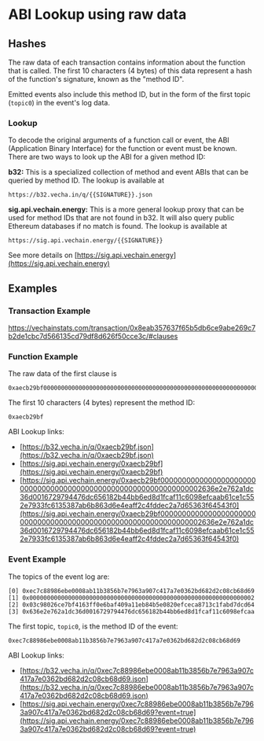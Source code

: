 # ABI Lookup using raw data

## Hashes

The raw data of each transaction contains information about the function that is called. The first 10 characters (4 bytes) of this data represent a hash of the function's signature, known as the "method ID".

Emitted events also include this method ID, but in the form of the first topic (`topic0`) in the event's log data.

### Lookup

To decode the original arguments of a function call or event, the ABI (Application Binary Interface) for the function or event must be known. There are two ways to look up the ABI for a given method ID:

**b32:** This is a specialized collection of method and event ABIs that can be queried by method ID. The lookup is available at

```
https://b32.vecha.in/q/{{SIGNATURE}}.json
```

**sig.api.vechain.energy:** This is a more general lookup proxy that can be used for method IDs that are not found in b32. It will also query public Ethereum databases if no match is found. The lookup is available at

```
https://sig.api.vechain.energy/{{SIGNATURE}}
```

See more details on [https://sig.api.vechain.energy](https://sig.api.vechain.energy)

## Examples

### Transaction Example

https://vechainstats.com/transaction/0x8eab357637f65b5db6ce9abe269c7b2de1cbc7d566135cd79df8d626f50cce3c/#clauses

### Function Example

The raw data of the first clause is

```
0xaecb29bf0000000000000000000000000000000000000000000000000000000000000002636e2e762a1dc36d0016729794476dc656182b44bb6ed8d1fcaf11c6098efcaab61ce1c552e7933fc6135387ab6b863d6e4eaff2c4fddec2a7d65363f64543f0
```

The first 10 characters (4 bytes) represent the method ID:

```
0xaecb29bf
```

ABI Lookup links:

* [https://b32.vecha.in/q/0xaecb29bf.json](https://b32.vecha.in/q/0xaecb29bf.json)
* [https://sig.api.vechain.energy/0xaecb29bf](https://sig.api.vechain.energy/0xaecb29bf)
* [https://sig.api.vechain.energy/0xaecb29bf0000000000000000000000000000000000000000000000000000000000000002636e2e762a1dc36d0016729794476dc656182b44bb6ed8d1fcaf11c6098efcaab61ce1c552e7933fc6135387ab6b863d6e4eaff2c4fddec2a7d65363f64543f0](https://sig.api.vechain.energy/0xaecb29bf0000000000000000000000000000000000000000000000000000000000000002636e2e762a1dc36d0016729794476dc656182b44bb6ed8d1fcaf11c6098efcaab61ce1c552e7933fc6135387ab6b863d6e4eaff2c4fddec2a7d65363f64543f0)

### Event Example

The topics of the event log are:

```
[0] 0xec7c88986ebe0008ab11b3856b7e7963a907c417a7e0362bd682d2c08cb68d69
[1] 0x0000000000000000000000000000000000000000000000000000000000000002
[2] 0x03c98026ce7bf4163ff0e6baf409a11eb84b5e0820efceca8713c1fabd7dcd64
[3] 0x636e2e762a1dc36d0016729794476dc656182b44bb6ed8d1fcaf11c6098efcaa
```

The first topic, `topic0`, is the method ID of the event:

```
0xec7c88986ebe0008ab11b3856b7e7963a907c417a7e0362bd682d2c08cb68d69
```

ABI Lookup links:

* [https://b32.vecha.in/q/0xec7c88986ebe0008ab11b3856b7e7963a907c417a7e0362bd682d2c08cb68d69.json](https://b32.vecha.in/q/0xec7c88986ebe0008ab11b3856b7e7963a907c417a7e0362bd682d2c08cb68d69.json)
* [https://sig.api.vechain.energy/0xec7c88986ebe0008ab11b3856b7e7963a907c417a7e0362bd682d2c08cb68d69?event=true](https://sig.api.vechain.energy/0xec7c88986ebe0008ab11b3856b7e7963a907c417a7e0362bd682d2c08cb68d69?event=true)
